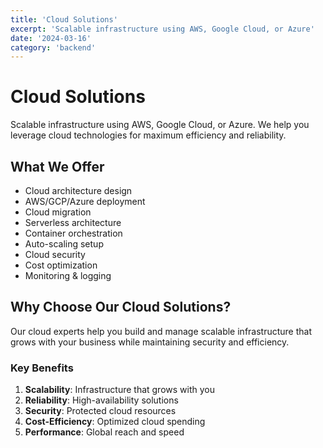```yaml
---
title: 'Cloud Solutions'
excerpt: 'Scalable infrastructure using AWS, Google Cloud, or Azure'
date: '2024-03-16'
category: 'backend'
---
```


# Cloud Solutions

Scalable infrastructure using AWS, Google Cloud, or Azure. We help you leverage cloud technologies for maximum efficiency and reliability.

## What We Offer

- Cloud architecture design
- AWS/GCP/Azure deployment
- Cloud migration
- Serverless architecture
- Container orchestration
- Auto-scaling setup
- Cloud security
- Cost optimization
- Monitoring & logging

## Why Choose Our Cloud Solutions?

Our cloud experts help you build and manage scalable infrastructure that grows with your business while maintaining security and efficiency.

### Key Benefits

1. **Scalability**: Infrastructure that grows with you
2. **Reliability**: High-availability solutions
3. **Security**: Protected cloud resources
4. **Cost-Efficiency**: Optimized cloud spending
5. **Performance**: Global reach and speed
